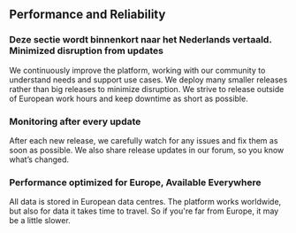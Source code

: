 ## Performance and Reliability

### Deze sectie wordt binnenkort naar het Nederlands vertaald. Minimized disruption from updates

We continuously improve the platform, working with our community to understand needs and support use cases.
We deploy many smaller releases rather than big releases to minimize disruption.
We strive to release outside of European work hours and keep downtime as short as possible.

### Monitoring after every update

After each new release, we carefully watch for any issues and fix them as soon as possible.
We also share release updates in our forum, so you know what’s changed.

### Performance optimized for Europe, Available Everywhere

All data is stored in European data centres.
The platform works worldwide, but also for data it takes time to travel.
So if you're far from Europe, it may be a little slower.
